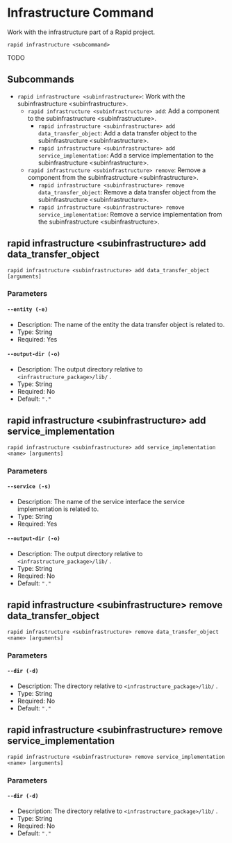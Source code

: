 # Infrastructure Command

Work with the infrastructure part of a Rapid project.

```
rapid infrastructure <subcommand>
```

TODO

## Subcommands

- `rapid infrastructure <subinfrastructure>`: Work with the subinfrastructure &lt;subinfrastructure&gt;.
  - `rapid infrastructure <subinfrastructure> add`: Add a component to the subinfrastructure &lt;subinfrastructure&gt;.
    - `rapid infrastructure <subinfrastructure> add data_transfer_object`: Add a data transfer object to the subinfrastructure &lt;subinfrastructure&gt;.
    - `rapid infrastructure <subinfrastructure> add service_implementation`: Add a service implementation to the subinfrastructure &lt;subinfrastructure&gt;.
  - `rapid infrastructure <subinfrastructure> remove`: Remove a component from the subinfrastructure &lt;subinfrastructure&gt;.
    - `rapid infrastructure <subinfrastructure> remove data_transfer_object`: Remove a data transfer object from the subinfrastructure &lt;subinfrastructure&gt;.
    - `rapid infrastructure <subinfrastructure> remove service_implementation`: Remove a service implementation from the subinfrastructure &lt;subinfrastructure&gt;.

## rapid infrastructure &lt;subinfrastructure&gt; add data_transfer_object

```
rapid infrastructure <subinfrastructure> add data_transfer_object [arguments]
```

### Parameters

#### `--entity (-e)`

- Description: The name of the entity the data transfer object is related to.
- Type: String
- Required: Yes

#### `--output-dir (-o)`

- Description: The output directory relative to `<infrastructure_package>/lib/` .
- Type: String
- Required: No
- Default: `"."`

## rapid infrastructure &lt;subinfrastructure&gt; add service_implementation

```
rapid infrastructure <subinfrastructure> add service_implementation <name> [arguments]
```

### Parameters

#### `--service (-s)`

- Description: The name of the service interface the service implementation is related to.
- Type: String
- Required: Yes

#### `--output-dir (-o)`

- Description: The output directory relative to `<infrastructure_package>/lib/` .
- Type: String
- Required: No
- Default: `"."`

## rapid infrastructure &lt;subinfrastructure&gt; remove data_transfer_object

```
rapid infrastructure <subinfrastructure> remove data_transfer_object <name> [arguments]
```

### Parameters

#### `--dir (-d)`

- Description: The directory relative to `<infrastructure_package>/lib/` .
- Type: String
- Required: No
- Default: `"."`

## rapid infrastructure &lt;subinfrastructure&gt; remove service_implementation

```
rapid infrastructure <subinfrastructure> remove service_implementation <name> [arguments]
```

### Parameters

#### `--dir (-d)`

- Description: The directory relative to `<infrastructure_package>/lib/` .
- Type: String
- Required: No
- Default: `"."`
